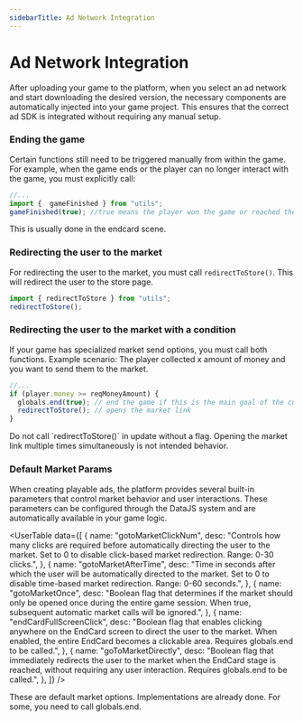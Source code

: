 ```yaml
---
sidebarTitle: Ad Network Integration
---
```



# Ad Network Integration

After uploading your game to the platform, when you select an ad network and start downloading the desired version, the necessary components are automatically injected into your game project. This ensures that the correct ad SDK is integrated without requiring any manual setup.

### Ending the game

Certain functions still need to be triggered manually from within the game. For example, when the game ends or the player can no longer interact with the game, you must explicitly call:

```ts
//...
import {  gameFinished } from "utils";
gameFinished(true); //true means the player won the game or reached the goal
```

This is usually done in the endcard scene.

### Redirecting the user to the market

For redirecting the user to the market, you must call `redirectToStore()`. This will redirect the user to the store page.

```ts
import { redirectToStore } from "utils";
redirectToStore();
```

### Redirecting the user to the market with a condition

If your game has specialized market send options, you must call both functions. Example scenario:
The player collected x amount of money and you want to send them to the market.

```ts
//...
if (player.money >= reqMoneyAmount) {
  globals.end(true); // end the game if this is the main goal of the current version scenario
  redirectToStore(); // opens the market link
}
```

<Callout type="info">
  Do not call `redirectToStore()` in update without a flag. Opening the
  market link multiple times simultaneously is not intended behavior.
</Callout>

### Default Market Params

When creating playable ads, the platform provides several built-in parameters that control market behavior and user interactions. These parameters can be configured through the DataJS system and are automatically available in your game logic.

<UserTable
  data={[
    {
      name: "gotoMarketClickNum",
      desc: "Controls how many clicks are required before automatically directing the user to the market. Set to 0 to disable click-based market redirection. Range: 0-30 clicks.",
    },
    {
      name: "gotoMarketAfterTime",
      desc: "Time in seconds after which the user will be automatically directed to the market. Set to 0 to disable time-based market redirection. Range: 0-60 seconds.",
    },
    {
      name: "gotoMarketOnce",
      desc: "Boolean flag that determines if the market should only be opened once during the entire game session. When true, subsequent automatic market calls will be ignored.",
    },
    {
      name: "endCardFullScreenClick",
      desc: "Boolean flag that enables clicking anywhere on the EndCard screen to direct the user to the market. When enabled, the entire EndCard becomes a clickable area. Requires globals.end to be called.",
    },
    {
      name: "goToMarketDirectly",
      desc: "Boolean flag that immediately redirects the user to the market when the EndCard stage is reached, without requiring any user interaction. Requires globals.end to be called.",
    },
  ]}
/>

<Callout type="info">
  These are default market options. Implementations are already done. For some, you
  need to call globals.end.
</Callout>
